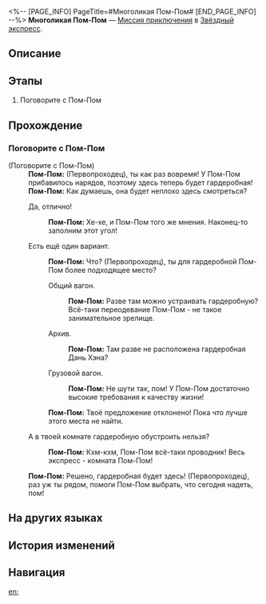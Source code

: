 <%-- [PAGE_INFO]
PageTitle=#Многоликая Пом-Пом#
[END_PAGE_INFO] --%>
{{Дополнить|Диалоги.}}
{{Миссия Инфобокс
|id              = 8027120
|Название        = 
|Изображение     = Миссия Многоликая Пом-Пом.png
|Тип             = Миссия приключения
|Событие         = 
|Глава           = 
|Условия         = 
|Персонажи       = Первопроходец; Пом-Пом
|СтартЛокация    = [[Звёздный экспресс]] — [[Вагон для вечеринок]]
|Мир             = Звёздный экспресс
|Предыдущая      = 
|Следующая       = 
|Награды         = Кредиты*5 000
}}
'''Многоликая Пом-Пом''' — [[Миссия приключения]] в [[Звёздный экспресс]].

==Описание==
{{Описание|<!--официальное описание из Перекрёстка судеб-->}}

==Этапы==
# Поговорите с Пом-Пом

==Прохождение==
{{Дополнить}}
===Поговорите с Пом-Пом===
{{Описание миссии|тип=Миссия приключения|локация=Вагон для вечеринок|Кажется, в вагоне для вечеринок есть особое место для проводника. Зачем оно? Спросите Пом-Пом.}}
{{Диалог Начало}}

;(Поговорите с Пом-Пом)
:'''Пом-Пом:''' (Первопроходец), ты как раз вовремя! У Пом-Пом прибавилось нарядов, поэтому здесь теперь будет гардеробная!
:'''Пом-Пом:''' Как думаешь, она будет неплохо здесь смотреться?
:{{Диалог|Стрелка}} Да, отлично!
::'''Пом-Пом:''' Хе-хе, и Пом-Пом того же мнения. Наконец-то заполним этот угол!
:{{Диалог|Стрелка}} Есть ещё один вариант.
::'''Пом-Пом:''' Что? (Первопроходец), ты {{MC|ж=нашла|м=нашёл}} для гардеробной Пом-Пом более подходящее место?
::{{Диалог|Стрелка}} Общий вагон.
:::'''Пом-Пом:''' Разве там можно устраивать гардеробную? Всё-таки переодевание Пом-Пом - не такое занимательное зрелище.
::{{Диалог|Стрелка}} Архив.
:::'''Пом-Пом:''' Там разве не расположена гардеробная Дань Хэна?
::{{Диалог|Стрелка}} Грузовой вагон.
:::'''Пом-Пом:''' Не шути так, пом! У Пом-Пом достаточно высокие требования к качеству жизни!
::'''Пом-Пом:''' Твоё предложение отклонено! Пока что лучше этого места не найти.
:{{Диалог|Стрелка}} А в твоей комнате гардеробную обустроить нельзя?
::'''Пом-Пом:''' Кхм-кхм, Пом-Пом всё-таки проводник! Весь экспресс - комната Пом-Пом!
:'''Пом-Пом:''' Решено, гардеробная будет здесь! (Первопроходец), раз уж ты рядом, помоги Пом-Пом выбрать, что сегодня надеть, пом!

{{Диалог Конец}}

==На других языках==
{{На других языках
|en   = Pom-Pom of Many Faces
|zhs  = 百变帕姆
|zht  = 百變帕姆
|ja   = ファッショニスタ・パム
|ko   = 폼폼 대변신
|es   = Pom-Pom de mil caras
|fr   = Les multiples visages de Pom-Pom
|ru   = Многоликая Пом-Пом
|th   = Pom-Pom ร้อยเล่มเกวียน
|vi   = Pom-Pom Biến Hóa
|de   = Pom-Poms stetige Veränderung
|id   = Pom-Pom Seribu Rupa
|pt   = As Muitas Faces do Pom-Pom
}}

==История изменений==
{{История изменений|3.5}}

==Навигация==
{{Миссия приключения Навбокс|Глава }}

[[en:]]
